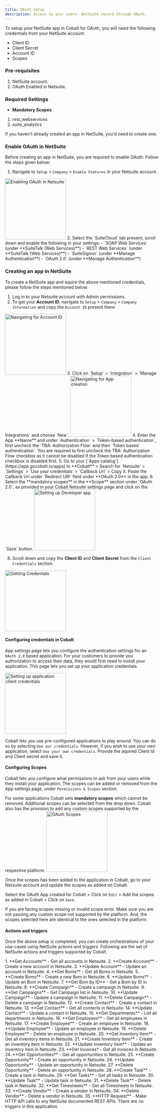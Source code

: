 ```yaml
---
title: OAuth Setup
description: Access to your users' NetSuite record through OAuth.
---
```

To setup your NetSuite app in Cobalt for OAuth, you will need the following credentials from your NetSuite account:
- Client ID
- Client Secret
- Account ID
- Scopes

### Pre-requisites

1. NetSuite account.
2. OAuth Enabled in Netsuite.

### Required Settings

* **Mandatory Scopes** 
1. rest_webservices
2. suite_analytics

<Info>If you haven't already created an app in NetSuite, you'd need to create one.</Info>

### Enable OAuth in NetSuite

Before creating an app in NetSuite, you are required to enable OAuth. Follow the steps given below:

1. Navigate to `Setup` > `Company` > `Enable Features` in your Netsuite account.
<img height="200" src="/images/Netsuite/netsuite_enable.png" alt="Enabling OAuth in Netsuite"/>
2. Select the `SuiteCloud` tab present, scroll down and enable the following in your settings:
- `SOAP Web Services` (under **SuiteTalk (Web Services)**)
- `REST Web Services` (under **SuiteTalk (Web Services)**)
- `SuiteSignon` (under **Manage Authentication**)
- `OAuth 2.0` (under **Manage Authentication**)


### Creating an app in NetSuite

To create a NetSuite app and aquire the above mentioned credentials, please follow the steps mentioned below:

1. Log in to your Netsuite account with Admin permissions.
2. To get your **Account ID**, navigate to `Setup` > `Company` > `Company Information` and copy the `Account ID` present there.
<img height="200" src="/images/Netsuite/netsuite_navigation.png" alt="Navigating for Account ID"/>
3. Click on `Setup` > `Integration` > `Manage Integrations` and choose `New`.
<img height="200" src="/images/Netsuite/netsuite_create.png" alt="Navigating for App creation"/>
4. Enter the App **Name** and under `Authentication` > `Token-based authentication`, first uncheck the `TBA: Authorization Flow` and then `Token based authentication`.
<Info>
You are required to first uncheck the TBA: Authorization Flow checkbox as it cannot be disabled if the Token based authentication checkbox is disabled first.
</Info>
5. Go to your [`Apps catalog`](https://app.gocobalt.io/apps) in **Cobalt** > Search for `Netsuite` > `Settings` > `Use your credentials` > `Callback Url` > Copy it. Paste the Callback Uri under `Redirect URI` field under **OAuth 2.0** in the app.
6. Select the **mandatory scopes** in the **Scope** section under `OAuth 2.0`, as provided in your Cobalt Netsuite settings page and click on the `Save` button.
<img height="200" src="/images/Netsuite/netsuite_config.png" alt="Setting up Developer app"/>

8. Scroll down and copy the **Client ID** and **Client Secret** from the `Client Credentials` section.
<img height="200" src="/images/Netsuite/netsuite_credentials.png" alt="Getting Credentials"/>

#### Configuring credentials in Cobalt
App settings page lets you configure the authentication settings for an `OAuth 2.0` based application. For your customers to provide you authorization to access their data,
they would first need to install your application. This page lets you set up your application credentials.

<img height="200" src="/images/Netsuite/netsuite_cobalt.png" alt="Setting up application client credentials"/>

Cobalt lets you use pre-configured applications to play around. You can do so by selecting `Use our credentials`. However, if you wish to use your own application,
select `Use your own credentials`. Provide the aquired Client Id and Client secret and save it.

#### Configuring Scopes
Cobalt lets you configure what permissions to ask from your users while they install your application. The scopes can be added or removed from the App settings page, under `Permissions & Scopes`
section. 

For some applications Cobalt sets **mandatory scopes** which cannot be removed. Additional scopes can be selected from the drop down. Cobalt also has the provision to add any 
custom scopes supported by the respective platform.
<img height="200" src="/images/Netsuite/netsuite_scopes.png" alt="OAuth Scopes"/>

Once the scopes has been added to the application in Cobalt, go to your Netsuite account and update the scopes as added on Cobalt.

Select the OAuth App created for Cobalt > Click on `Edit` > Add the scopes as added in Cobalt > Click on `Save`. 

<Warning>
If you are facing scopes missing or invalid scope error. Make sure you are not passing any custom scope not supported by the platform. And, the scopes selected here are
identical to the ones selected in the platform.
</Warning>

#### Actions and triggers
Once the above setup is completed, you can create orchestrations of your use-cases using NetSuite actions and triggers. Following are the set of NetSuite actions and triggers
supported by Cobalt.

<Tabs>
  <Tab title="Actions">
  <AccordionGroup>
  <Accordion title="Accounts">
     1. **Get Accounts** - Get all accounts in Netsuite.
     2. **Create Account** - Create a new account in Netsuite.
     3. **Update Account** - Update an account in Netsuite.
     </Accordion>
     <Accordion title="Boms">
     4. **Get Boms** - Get all Boms in Netsuite.
     5. **Create Boms** - Create a new Bom in Netsuite.
     6. **Update Boms** - Update an Bom in Netsuite.
     7. **Get Bom by ID** - Get a Bom by ID in Netsuite.
      </Accordion>
     <Accordion title="Campaigns">
     8. **Create Campaign** - Create a campaign in Netsuite.
     9. **Get Campaigns** - Get Campaign list in Netsuite.
     10. **Update Campaign** - Update a campaign in Netsuite.
     11. **Delete Campaign** - Delete a campaign in Netsuite.
      </Accordion>
     <Accordion title="Contacts">
     12. **Create Contact** - Create a contact in Netsuite.
     13. **Get Contact** - Get all contacts in Netsuite.
     14. **Update Contact** - Update a contact in Netsuite.
      </Accordion>
     <Accordion title="Departments">
     15. **Get Departments** - List all departments in Netsuite.
      </Accordion>
     <Accordion title="Employees">
     16. **Get Employees** - Get all employees in Netsuite.
     17. **Create Employee** - Create an employee in Netsuite.
     18. **Update Employee** - Update an employee in Netsuite.
     19. **Delete Employee** - Delete an employee in Netsuite.
      </Accordion>
     <Accordion title="Inventory Items">
     20. **Get Inventory Item** - Get all inventory items in Netsuite.
     21. **Create Inventory Item** - Create an inventory item in Netsuite.
     22. **Update Inventory Item** - Update an inventory item in Netsuite.
    </Accordion>
     <Accordion title="Invoice">
     23. **Get Invoices* - Get all invoices in Netsuite.
    </Accordion>
     <Accordion title="Opportunity">
     24. **Get Opportunities** - Get all opportunities in Netsuite.
     25. **Create Opportunity** - Create an opportunity in Netsuite.
     26. **Update Opportunity** - Update an opportunity in Netsuite.
     27. **Delete Opportunity** - Delete an opportunity in Netsuite.
    </Accordion>
     <Accordion title="Tasks">
     28. **Create Task** - Create a task in Netsuite.
     29. **Get Tasks** - Get all tasks in Netsuite.
     30. **Update Task** - Update task in Netsuite.
     31. **Delete Task** - Delete task in Netsuite.
    </Accordion>
     <Accordion title="Timesheets">
     32. **Get Timesheets** - Get all Timesheets in Netsuite.
     </Accordion>
     <Accordion title="Vendors">
     33. **Create Vendor** - Create a vendor in Netsuite.
     34. **Delete Vendor** - Delete a vendor in Netsuite.
     </Accordion>
     <Accordion title="Others">
     35. **HTTP Request** - Make HTTP API calls to any NetSuite documented REST APIs.
      </Accordion>
    </AccordionGroup>
  </Tab>
  
  <Tab title="Triggers">
        There are no triggers in this application.
  </Tab>
</Tabs>
